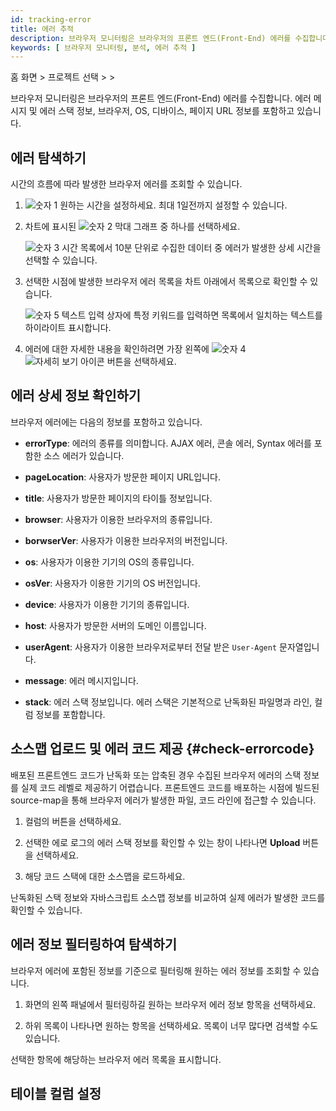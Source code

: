 ```yaml
---
id: tracking-error
title: 에러 추적
description: 브라우저 모니터링은 브라우저의 프론트 엔드(Front-End) 에러를 수집합니다.
keywords: [ 브라우저 모니터링, 분석, 에러 추적 ]
---
```


홈 화면 &gt; 프로젝트 선택 &gt; <Cmdname sid="side_analysis" className="uitext" /> &gt; <Cmdname sid="side_browserErrorTracking" className="uitext" />

브라우저 모니터링은 브라우저의 프론트 엔드(Front-End) 에러를 수집합니다. 에러 메시지 및 에러 스택 정보, 브라우저, OS, 디바이스, 페이지 URL 정보를 포함하고 있습니다.

## 에러 탐색하기

시간의 흐름에 따라 발생한 브라우저 에러를 조회할 수 있습니다.

<ImgLang img='rum-tracking-error.png' desc='에러 추적' />

1. ![숫자 1](/img/number-01.png) 원하는 시간을 설정하세요. 최대 1일전까지 설정할 수 있습니다.

1. 차트에 표시된 ![숫자 2](/img/number-02.png) 막대 그래프 중 하나를 선택하세요. 
    
    ![숫자 3](/img/number-03.png) 시간 목록에서 10분 단위로 수집한 데이터 중 에러가 발생한 상세 시간을 선택할 수 있습니다.
    
1. 선택한 시점에 발생한 브라우저 에러 목록을 차트 아래에서 목록으로 확인할 수 있습니다.

    ![숫자 5](/img/number-05.png) 텍스트 입력 상자에 특정 키워드를 입력하면 목록에서 일치하는 텍스트를 하이라이트 표시합니다.

1. 에러에 대한 자세한 내용을 확인하려면 가장 왼쪽에 ![숫자 4](/img/number-04.png) ![자세히 보기 아이콘](/img/ic-caret-right.svg) 버튼을 선택하세요.

## 에러 상세 정보 확인하기

브라우저 에러에는 다음의 정보를 포함하고 있습니다.

- **errorType**: 에러의 종류를 의미합니다. AJAX 에러, 콘솔 에러, Syntax 에러를 포함한 소스 에러가 있습니다.

- **pageLocation**: 사용자가 방문한 페이지 URL입니다.

- **title**: 사용자가 방문한 페이지의 타이틀 정보입니다.

- **browser**: 사용자가 이용한 브라우저의 종류입니다.

- **borwserVer**: 사용자가 이용한 브라우저의 버전입니다.

- **os**: 사용자가 이용한 기기의 OS의 종류입니다.

- **osVer**: 사용자가 이용한 기기의 OS 버전입니다.

- **device**: 사용자가 이용한 기기의 종류입니다.

- **host**: 사용자가 방문한 서버의 도메인 이름입니다.

- **userAgent**: 사용자가 이용한 브라우저로부터 전달 받은 `User-Agent` 문자열입니다.

- **message**: 에러 메시지입니다.

- **stack**: 에러 스택 정보입니다. 에러 스택은 기본적으로 난독화된 파일명과 라인, 컬럼 정보를 포함합니다.


## 소스맵 업로드 및 에러 코드 제공 {#check-errorcode}

배포된 프론트엔드 코드가 난독화 또는 압축된 경우 수집된 브라우저 에러의 스택 정보를 실제 코드 레벨로 제공하기 어렵습니다. 프론트엔드 코드를 배포하는 시점에 빌드된 source-map을 통해 브라우저 에러가 발생한 파일, 코드 라인에 접근할 수 있습니다.

1. <Cmdname sid="exception_stack" className="uitext" /> 컬럼의 <Cmdname sid="analysis" className="uitext" /> 버튼을 선택하세요.

    <ImgLang img='browser-error-stack-btn-analysis.png' desc='에러 로그' />

1. 선택한 에로 로그의 에러 스택 정보를 확인할 수 있는 창이 나타나면 **Upload** 버튼을 선택하세요.

    <ImgLang img='browser-error-stack-upload.png' desc='에러 스택' />

1. 해당 코드 스택에 대한 소스맵을 로드하세요.

난독화된 스택 정보와 자바스크립트 소스맵 정보를 비교하여 실제 에러가 발생한 코드를 확인할 수 있습니다.

<ImgLang img='browser-error-stack-upload-code.png' desc='' />


## 에러 정보 필터링하여 탐색하기

브라우저 에러에 포함된 정보를 기준으로 필터링해 원하는 에러 정보를 조회할 수 있습니다.

<ImgLang img='rum-tracking-error-filtering.png' desc='' />

1. 화면의 왼쪽 패널에서 필터링하길 원하는 브라우저 에러 정보 항목을 선택하세요. 

1. 하위 목록이 나타나면 원하는 항목을 선택하세요. 목록이 너무 많다면 검색할 수도 있습니다. 

선택한 항목에 해당하는 브라우저 에러 목록을 표시합니다.


## 테이블 컬럼 설정


<Displayorhidetablecolumn level={3} /> 


<Changeordertablecolumn level={3} /> 


<Setdisplaytablecontents level={2} /> 